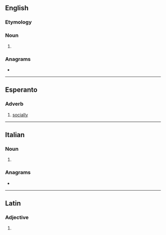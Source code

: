 ==English==

===Etymology===
{{suffix|en|socialist|ie}}

===Noun===
{{en-noun}}

# {{lb|en|informal}} {{diminutive of|en|socialist}}

===Anagrams===
* {{anagrams|en|a=ceios|cosie}}

----

==Esperanto==

===Adverb===
{{eo-head}}

# [[socially]]

----

==Italian==

===Noun===
{{head|it|noun form|g=f}}

# {{plural of|it|socia}}

===Anagrams===
* {{anagrams|it|a=ceios|cesio|coesi}}

----

==Latin==

===Adjective===
{{la-adj-form|socie}}

# {{inflection of|la|socius||voc|m|s}}